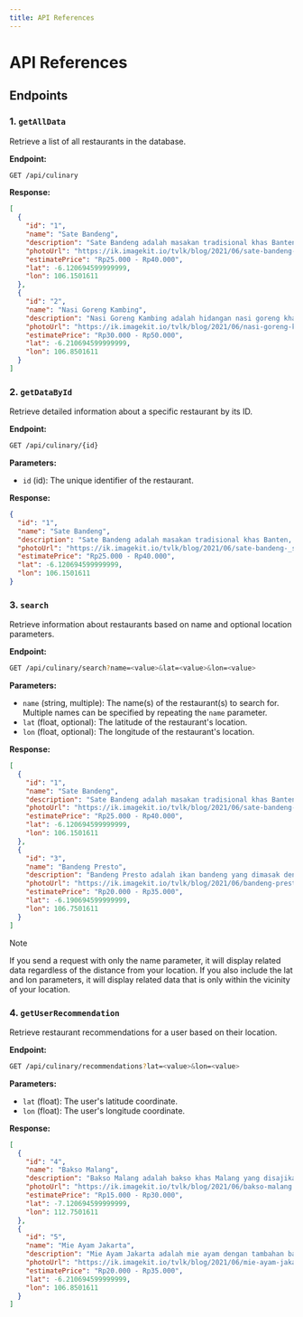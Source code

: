 ```yaml
---
title: API References
---
```


# API References

## Endpoints

### 1. `getAllData`

Retrieve a list of all restaurants in the database.

**Endpoint:**

```sh {3} copy
GET /api/culinary
```

**Response:**

```json
[
  {
    "id": "1",
    "name": "Sate Bandeng",
    "description": "Sate Bandeng adalah masakan tradisional khas Banten, Indonesia. Sate Bandeng dibuat dari ikan bandeng yang dihilangkan durinya, dagingnya dibumbui dan dimasukkan kembali ke kulitnya, lalu ditusuk atau dijepit tusukan tangkai bambu, lalu dibakar di atas bara arang.",
    "photoUrl": "https://ik.imagekit.io/tvlk/blog/2021/06/sate-bandeng-_shutterstock_1893274882.jpg",
    "estimatePrice": "Rp25.000 - Rp40.000",
    "lat": -6.120694599999999,
    "lon": 106.1501611
  },
  {
    "id": "2",
    "name": "Nasi Goreng Kambing",
    "description": "Nasi Goreng Kambing adalah hidangan nasi goreng khas Indonesia yang menggunakan daging kambing dan rempah-rempah.",
    "photoUrl": "https://ik.imagekit.io/tvlk/blog/2021/06/nasi-goreng-kambing.jpg",
    "estimatePrice": "Rp30.000 - Rp50.000",
    "lat": -6.210694599999999,
    "lon": 106.8501611
  }
]
```

### 2. `getDataById`

Retrieve detailed information about a specific restaurant by its ID.

**Endpoint:**

```sh {3} copy
GET /api/culinary/{id}
```

**Parameters:**

- `id` (id): The unique identifier of the restaurant.

**Response:**

```json
{
  "id": "1",
  "name": "Sate Bandeng",
  "description": "Sate Bandeng adalah masakan tradisional khas Banten, Indonesia. Sate Bandeng dibuat dari ikan bandeng yang dihilangkan durinya, dagingnya dibumbui dan dimasukkan kembali ke kulitnya, lalu ditusuk atau dijepit tusukan tangkai bambu, lalu dibakar di atas bara arang.",
  "photoUrl": "https://ik.imagekit.io/tvlk/blog/2021/06/sate-bandeng-_shutterstock_1893274882.jpg",
  "estimatePrice": "Rp25.000 - Rp40.000",
  "lat": -6.120694599999999,
  "lon": 106.1501611
}
```

### 3. `search`

Retrieve information about restaurants based on name and optional location parameters.

**Endpoint:**

```sh {3} copy
GET /api/culinary/search?name=<value>&lat=<value>&lon=<value>
```

**Parameters:**

- `name` (string, multiple): The name(s) of the restaurant(s) to search for. Multiple names can be specified by repeating the `name` parameter.
- `lat` (float, optional): The latitude of the restaurant's location.
- `lon` (float, optional): The longitude of the restaurant's location.

**Response:**

```json
[
  {
    "id": "1",
    "name": "Sate Bandeng",
    "description": "Sate Bandeng adalah masakan tradisional khas Banten, Indonesia. Sate Bandeng dibuat dari ikan bandeng yang dihilangkan durinya, dagingnya dibumbui dan dimasukkan kembali ke kulitnya, lalu ditusuk atau dijepit tusukan tangkai bambu, lalu dibakar di atas bara arang.",
    "photoUrl": "https://ik.imagekit.io/tvlk/blog/2021/06/sate-bandeng-_shutterstock_1893274882.jpg",
    "estimatePrice": "Rp25.000 - Rp40.000",
    "lat": -6.120694599999999,
    "lon": 106.1501611
  },
  {
    "id": "3",
    "name": "Bandeng Presto",
    "description": "Bandeng Presto adalah ikan bandeng yang dimasak dengan presto hingga tulang-tulangnya lunak dan dapat dimakan.",
    "photoUrl": "https://ik.imagekit.io/tvlk/blog/2021/06/bandeng-presto.jpg",
    "estimatePrice": "Rp20.000 - Rp35.000",
    "lat": -6.190694599999999,
    "lon": 106.7501611
  }
]
```

> [!NOTE]
> If you send a request with only the name parameter, it will display related data regardless of the distance from your location. If you also include the lat and lon parameters, it will display related data that is only within the vicinity of your location.

### 4. `getUserRecommendation`

Retrieve restaurant recommendations for a user based on their location.

**Endpoint:**

```sh {3} copy
GET /api/culinary/recommendations?lat=<value>&lon=<value>
```

**Parameters:**

- `lat` (float): The user's latitude coordinate.
- `lon` (float): The user's longitude coordinate.

**Response:**

```json
[
  {
    "id": "4",
    "name": "Bakso Malang",
    "description": "Bakso Malang adalah bakso khas Malang yang disajikan dengan tahu, siomay, dan mie kuning.",
    "photoUrl": "https://ik.imagekit.io/tvlk/blog/2021/06/bakso-malang.jpg",
    "estimatePrice": "Rp15.000 - Rp30.000",
    "lat": -7.120694599999999,
    "lon": 112.7501611
  },
  {
    "id": "5",
    "name": "Mie Ayam Jakarta",
    "description": "Mie Ayam Jakarta adalah mie ayam dengan tambahan bakso, pangsit, dan sayuran segar.",
    "photoUrl": "https://ik.imagekit.io/tvlk/blog/2021/06/mie-ayam-jakarta.jpg",
    "estimatePrice": "Rp20.000 - Rp35.000",
    "lat": -6.210694599999999,
    "lon": 106.8501611
  }
]
```
